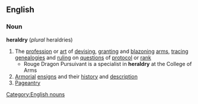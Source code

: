 ==English==
===Noun===
'''heraldry'''  (''plural'' heraldries)
{{wikipedia}}
# The [[profession]] or [[art]] of [[devising]], [[granting]] and [[blazoning]] [[arms]], [[tracing]] [[genealogies]] and [[ruling]] on [[question]]s of [[protocol]] or [[rank]]
#* Rouge Dragon Pursuivant is a specialist in '''heraldry''' at the College of Arms
#[[Armorial]] [[ensign]]s and their [[history]] and [[description]]
#[[Pageantry]]

[[Category:English nouns]]